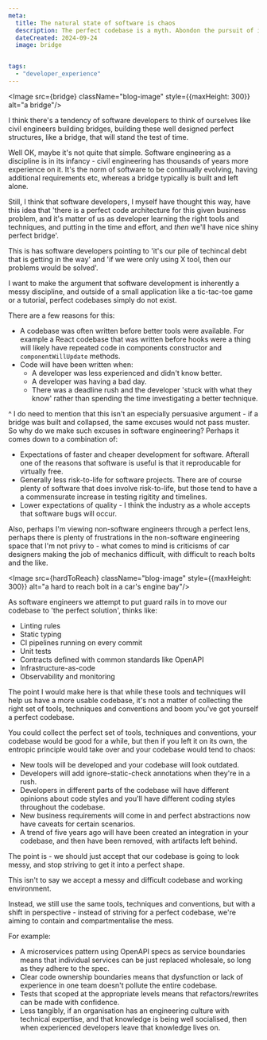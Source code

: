 ```yaml
---
meta:
  title: The natural state of software is chaos
  description: The perfect codebase is a myth. Abondon the pursuit of it, and instead seek to contain the mess. 
  dateCreated: 2024-09-24
  image: bridge


tags: 
  - "developer_experience"
---
```



<Image src={bridge} className="blog-image" style={{maxHeight: 300}} alt="a bridge"/>

I think there's a tendency of software developers to think of ourselves like civil engineers building bridges, building these well designed perfect structures, like a bridge, that will stand the test of time.

Well OK, maybe it's not quite that simple. Software engineering as a discipline is in its infancy - civil engineering has thousands of years more experience on it. It's the norm of software to be continually evolving, having additional requirements etc, whereas a bridge typically is built and left alone. 

Still, I think that software developers, I myself have thought this way, have this idea that 'there is a perfect code architecture for this given business problem, and it's matter of us as developer learning the right tools and techniques, and putting in the time and effort, and _then_ we'll have nice shiny perfect bridge'.

This is has software developers pointing to 'it's our pile of techincal debt that is getting in the way' and 'if we were only using X tool, then our problems would be solved'. 

I want to make the argument that software development is inherently a messy discipline, and outside of a small application like a tic-tac-toe game or a tutorial, perfect codebases simply do not exist. 

There are a few reasons for this: 

- A codebase was often written before better tools were available. For example a React codebase that was written before hooks were a thing will likely have repeated code in components constructor and `componentWillUpdate` methods.
- Code will have been written when: 
  - A developer was less experienced and didn't know better.
  - A developer was having a bad day. 
  - There was a deadline rush and the developer 'stuck with what they know' rather than spending the time investigating a better technique. 

^ I do need to mention that this isn't an especially persuasive argument - if a bridge was built and collapsed, the same excuses would not pass muster. So why do we make such excuses in software engineering? Perhaps it comes down to a combination of: 

- Expectations of faster and cheaper development for software. Afterall one of the reasons that software is useful is that it reproducable for virtually free. 
- Generally less risk-to-life for software projects. There are of course plenty of software that does involve risk-to-life, but those tend to have a a commensurate increase in testing rigitity and timelines. 
- Lower expectations of quality - I think the industry as a whole accepts that software bugs will occur. 

Also, perhaps I'm viewing non-software engineers through a perfect lens, perhaps there is plenty of frustrations in the non-software engineering space that I'm not privy to - what comes to mind is criticisms of car designers making the job of mechanics difficult, with difficult to reach bolts and the like.  

<Image src={hardToReach} className="blog-image" style={{maxHeight: 300}} alt="a hard to reach bolt in a car's engine bay"/>


As software engineers we attempt to put guard rails in to move our codebase to 'the perfect solution', thinks like: 

- Linting rules
- Static typing
- CI pipelines running on every commit
- Unit tests 
- Contracts defined with common standards like OpenAPI
- Infrastructure-as-code
- Observability and monitoring 

The point I would make here is that while these tools and techniques will help us have a more usable codebase, it's not a matter of collecting the right set of tools, techniques and conventions and boom you've got yourself a perfect codebase. 

You could collect the perfect set of tools, techniques and conventions, your codebase would be good for a while, but then if you left it on its own, the entropic principle would take over and your codebase would tend to chaos: 

- New tools will be developed and your codebase will look outdated.
- Developers will add ignore-static-check annotations when they're in a rush.
- Developers in different parts of the codebase will have different opinions about code styles and you'll have different coding styles throughout the codebase. 
- New business requirements will come in and perfect abstractions now have caveats for certain scenarios.
- A trend of five years ago will have been created an integration in your codebase, and then have been removed, with artifacts left behind. 

The point is - we should just accept that our codebase is going to look messy, and stop striving to get it into a perfect shape. 

This isn't to say we accept a messy and difficult codebase and working environment. 

Instead, we still use the same tools, techniques and conventions, but with a shift in perspective - instead of striving for a perfect codebase, we're aiming to contain and compartmentalise the mess.

For example: 

- A microservices pattern using OpenAPI specs as service boundaries means that individual services can be just replaced wholesale, so long as they adhere to the spec. 
- Clear code ownership boundaries means that dysfunction or lack of experience in one team doesn't pollute the entire codebase. 
- Tests that scoped at the appropriate levels means that refactors/rewrites can be made with confidence. 
- Less tangibly, if an organisation has an engineering culture with technical expertise, and that knowledge is being well socialised, then when experienced developers leave that knowledge lives on. 


   









